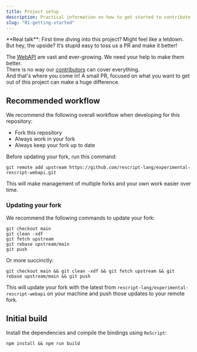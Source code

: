 ```yaml
---
title: Project setup
description: Practical information on how to get started to contribute to the project.
slug: "01-getting-started"
---
```



<Aside type="caution">
  **Real talk**: First time diving into this project? Might feel like a letdown.
  But hey, the upside? It’s stupid easy to toss us a PR and make it better!
</Aside>

The [WebAPI](https://developer.mozilla.org/en-US/docs/Web/API) are vast and ever-growing. We need your help to make them better.  
There is no way our [contributors](https://github.com/rescript-lang/experimental-rescript-webapi/graphs/contributors) can cover everything.  
And that's where you come in! A small PR, focused on what you want to get out of this project can make a huge difference.

## Recommended workflow

We recommend the following overall workflow when developing for this repository:

- Fork this repository
- Always work in your fork
- Always keep your fork up to date

Before updating your fork, run this command:

```shell
git remote add upstream https://github.com/rescript-lang/experimental-rescript-webapi.git
```

This will make management of multiple forks and your own work easier over time.

### Updating your fork

We recommend the following commands to update your fork:

```shell
git checkout main
git clean -xdf
git fetch upstream
git rebase upstream/main
git push
```

Or more succinctly:

```shell
git checkout main && git clean -xdf && git fetch upstream && git rebase upstream/main && git push
```

This will update your fork with the latest from `rescript-lang/experimental-rescript-webapi` on your machine and push those updates to your remote fork.

## Initial build

Install the dependencies and compile the bindings using `ReScript`:

```shell
npm install && npm run build
```
